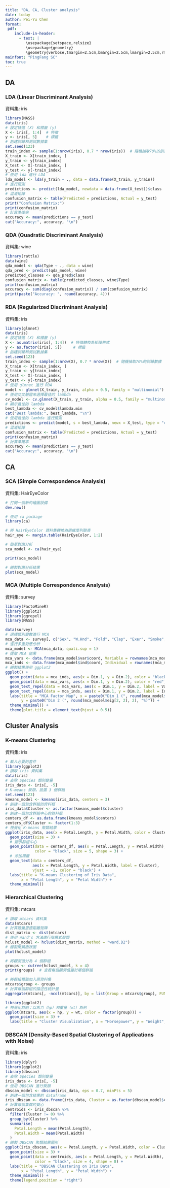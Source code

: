 ```yaml
---
title: "DA, CA, Cluster analysis"
date: today
author: Pei-Yu Chen
format:
 pdf:
    include-in-header:
      - text: |
         \usepackage{setspace,relsize}
         \usepackage{geometry}
         \geometry{verbose,tmargin=2.5cm,bmargin=2.5cm,lmargin=2.5cm,rmargin=2.5cm}
mainfont: "PingFang SC"
toc: true
---
```


## DA

### LDA (Linear Discriminant Analysis)

資料集: iris

```r
library(MASS)
data(iris)
# 設定特徵 (X) 和標籤 (y)
X <- iris[, 1:4]  # 特徵
y <- iris[, 5]    # 標籤
# 創建訓練和測試數據集
set.seed(123)
train_index <- sample(1:nrow(iris), 0.7 * nrow(iris))  # 隨機抽取70%的訓練數據
X_train <- X[train_index, ]
y_train <- y[train_index]
X_test <- X[-train_index, ]
y_test <- y[-train_index]
# 使用 lda 進行 LDA
lda_model <- lda(y_train ~ ., data = data.frame(X_train, y_train))
# 進行預測
predictions <- predict(lda_model, newdata = data.frame(X_test))$class
# 混淆矩陣
confusion_matrix <- table(Predicted = predictions, Actual = y_test)
print("Confusion Matrix:")
print(confusion_matrix)
# 計算準確率
accuracy <- mean(predictions == y_test)
cat("Accuracy:", accuracy, "\n")
```


### QDA (Quadratic Discriminant Analysis)

資料集: wine

```r
library(rattle)
data(wine)
qda_model <- qda(Type ~ ., data = wine)
qda_pred <- predict(qda_model, wine)
predicted_classes <- qda_pred$class
confusion_matrix <- table(predicted_classes, wine$Type)
print(confusion_matrix)
accuracy <- sum(diag(confusion_matrix)) / sum(confusion_matrix)
print(paste("Accuracy: ", round(accuracy, 4)))
```

### RDA (Regularized Discriminant Analysis)

資料集: iris

```r
library(glmnet)
data(iris)
# 設定特徵 (X) 和標籤 (y)
X <- as.matrix(iris[, 1:4])  # 特徵轉換為矩陣格式
y <- as.factor(iris[, 5])     # 標籤
# 創建訓練和測試數據集
set.seed(123)
train_index <- sample(1:nrow(X), 0.7 * nrow(X))  # 隨機抽取70%的訓練數據
X_train <- X[train_index, ]
y_train <- y[train_index]
X_test <- X[-train_index, ]
y_test <- y[-train_index]
# 使用 glmnet 進行 RDA
model <- glmnet(X_train, y_train, alpha = 0.5, family = "multinomial")
# 使用交叉驗證來選擇最佳的 lambda
cv_model <- cv.glmnet(X_train, y_train, alpha = 0.5, family = "multinomial")
# 顯示最佳的 lambda
best_lambda <- cv_model$lambda.min
cat("Best lambda:", best_lambda, "\n")
# 使用最佳的 lambda 進行預測
predictions <- predict(model, s = best_lambda, newx = X_test, type = "class")
# 混淆矩陣
confusion_matrix <- table(Predicted = predictions, Actual = y_test)
print(confusion_matrix)
# 計算準確率
accuracy <- mean(predictions == y_test)
cat("Accuracy:", accuracy, "\n")
```


## CA

### SCA (Simple Correspondence Analysis)

資料集: HairEyeColor

```r
# 打開一個新的繪圖設備
dev.new()

# 使用 ca package
library(ca)

# 將 HairEyeColor 資料集轉換為兩維度列聯表
hair_eye <- margin.table(HairEyeColor, 1:2)

# 簡單對應分析
sca_model <- ca(hair_eye)

print(sca_model)

# 繪製對應分析結果
plot(sca_model)
```

### MCA (Multiple Correspondence Analysis)

資料集: survey

```r
library(FactoMineR)
library(ggplot2)
library(ggrepel)
library(MASS)

data(survey)
# 選擇類別變數進行 MCA
mca_data <- survey[, c("Sex", "W.Hnd", "Fold", "Clap", "Exer", "Smoke", "M.I")]
# 進行多重對應分析
mca_model <- MCA(mca_data, quali.sup = 1)
# 提取 MCA 結果
mca_vars <- data.frame(mca_model$var$coord, Variable = rownames(mca_model$var$coord))
mca_inds <- data.frame(mca_model$ind$coord, Individual = rownames(mca_model$ind$coord))
# 繪製結果使用 ggplot2
ggplot() +
  geom_point(data = mca_inds, aes(x = Dim.1, y = Dim.2), color = "black", alpha = 0.5) +  # 個體點
  geom_point(data = mca_vars, aes(x = Dim.1, y = Dim.2), color = "red") +  # 變數點
  geom_text_repel(data = mca_vars, aes(x = Dim.1, y = Dim.2, label = Variable), color = "red") +  # 變數標籤
  geom_text_repel(data = mca_inds, aes(x = Dim.1, y = Dim.2, label = Individual), size = 2.5, color = "black") +  # 個體標籤
  labs(title = "MCA Factor Map", x = paste0("Dim 1 (", round(mca_model$eig[1, 2], 2), "%)"), 
       y = paste0("Dim 2 (", round(mca_model$eig[2, 2], 2), "%)")) +
  theme_minimal() +
  theme(plot.title = element_text(hjust = 0.5))
```

## Cluster Analysis

### K-means Clustering

資料集: iris

```r
# 載入必要的套件
library(ggplot2)
# 讀取 iris 資料集
data(iris)
# 去除 Species 類別變量
iris_data <- iris[, -5]
# K-means 聚類，設置 3 個群組
set.seed(123)
kmeans_model <- kmeans(iris_data, centers = 3)
# 創建一個包含群組的資料框
iris_data$Cluster <- as.factor(kmeans_model$cluster)
# 創建一個包含群組中心的資料框
centers_df <- as.data.frame(kmeans_model$centers)
centers_df$Cluster <- factor(1:3)
# 視覺化 K-means 聚類結果
ggplot(iris_data, aes(x = Petal.Length, y = Petal.Width, color = Cluster)) +
  geom_point(size = 3) + 
  # 顯示群組中心
  geom_point(data = centers_df, aes(x = Petal.Length, y = Petal.Width), 
             color = "black", size = 5, shape = 3) +
  # 添加標籤
  geom_text(data = centers_df, 
            aes(x = Petal.Length, y = Petal.Width, label = Cluster), 
            vjust = -1, color = "black") +
  labs(title = "K-means Clustering of Iris Data", 
       x = "Petal Length", y = "Petal Width") +
  theme_minimal()
```

### Hierarchical Clustering

資料集: mtcars

```r
# 讀取 mtcars 資料集
data(mtcars)
# 計算歐幾里德距離矩陣
dist_matrix <- dist(mtcars)
# 使用 Ward's 方法進行階層式聚類
hclust_model <- hclust(dist_matrix, method = "ward.D2")
# 繪製聚類樹狀圖
plot(hclust_model)

# 將觀測值分為 4 個群組
groups <- cutree(hclust_model, k = 4)
print(groups)  # 查看每個觀測值屬於哪個群組

# 將群組標籤加入原資料集
mtcars$group <- groups
# 計算每個群組的描述性統計量
aggregate(mtcars[, -ncol(mtcars)], by = list(Group = mtcars$group), FUN = mean)

library(ggplot2)
# 視覺化群組：以馬力（hp）和重量（wt）為例
ggplot(mtcars, aes(x = hp, y = wt, color = factor(group))) +
  geom_point(size = 3) +
  labs(title = "Cluster Visualization", x = "Horsepower", y = "Weight", color = "Group")
```

### DBSCAN (Density-Based Spatial Clustering of Applications with Noise)

資料集: iris

```r
library(dplyr)
library(ggplot2)
library(dbscan)
# 去除 Species 類別變量
iris_data <- iris[, -5]
# 使用 DBSCAN 進行聚類
dbscan_model <- dbscan(iris_data, eps = 0.7, minPts = 5)
# 創建一個包含結果的 dataframe
iris_dbscan <- data.frame(iris_data, Cluster = as.factor(dbscan_model$cluster))
# 計算每個集群的質心
centroids <- iris_dbscan %>%
  filter(Cluster != 0) %>%
  group_by(Cluster) %>%
  summarise(
    Petal.Length = mean(Petal.Length),
    Petal.Width = mean(Petal.Width)
  )
# 繪製 DBSCAN 聚類結果圖形
ggplot(iris_dbscan, aes(x = Petal.Length, y = Petal.Width, color = Cluster)) +
  geom_point(size = 3) +
  geom_point(data = centroids, aes(x = Petal.Length, y = Petal.Width), 
             color = "black", size = 4, shape = 8) +
  labs(title = "DBSCAN Clustering on Iris Data", 
       x = "Petal Length", y = "Petal Width") +
  theme_minimal() +
  theme(legend.position = "right")
```

